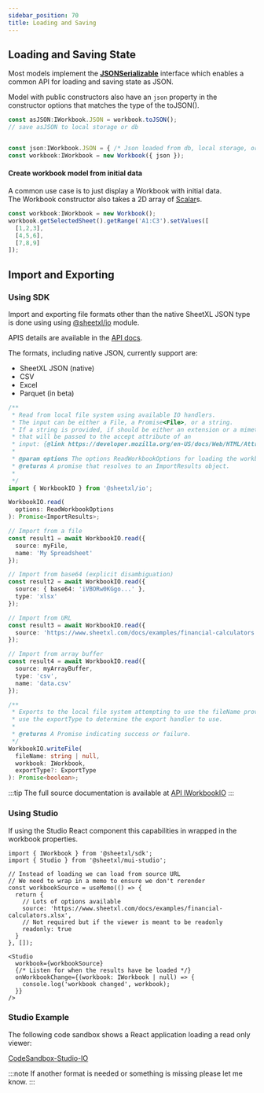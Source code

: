 ```yaml
---
sidebar_position: 70
title: Loading and Saving
---
```


## Loading and Saving State

Most models implement the <strong>[JSONSerializable](https://api.sheetxl.com/interfaces/_sheetxl_utils.JSONSerializable.html)</strong> interface
which enables a common API for loading and saving state as JSON.

Model with public constructors also have an `json` property in the constructor options that matches the type of
the toJSON().

```typescript title="Save to JSON"
const asJSON:IWorkbook.JSON = workbook.toJSON();
// save asJSON to local storage or db
```

```typescript title="Read from JSON"

const json:IWorkbook.JSON = { /* Json loaded from db, local storage, or other location */ };
const workbook:IWorkbook = new Workbook({ json });

```

#### Create workbook model from initial data

A common use case is to just display a Workbook with initial data.<br/>The Workbook constructor also takes a 2D array of [Scalar](https://api.sheetxl.com/types/_sheetxl_primitives.Scalar.html)s.
```typescript
const workbook:IWorkbook = new Workbook();
workbook.getSelectedSheet().getRange('A1:C3').setValues([
  [1,2,3],
  [4,5,6],
  [7,8,9]
]);
```

## Import and Exporting

### Using SDK

Import and exporting file formats other than the native SheetXL JSON type is done using using
[@sheetxl/io](https://www.npmjs.com/package/@sheetxl/io) module.

APIS details are available in the [API docs](https://api.sheetxl.com/classes/_sheetxl_io.DefaultWorkbookIO.html#read).

The formats, including native JSON, currently support are:
- SheetXL JSON (native)
- CSV
- Excel
- Parquet (in beta)


```typescript title="@sheetxl/io/WorkbookIO"
/**
 * Read from local file system using available IO handlers.
 * The input can be either a File, a Promise<File>, or a string.
 * If a string is provided, if should be either an extension or a mimetype
 * that will be passed to the accept attribute of an
 * input: {@link https://developer.mozilla.org/en-US/docs/Web/HTML/Attributes/accept}.
 *
 * @param options The options ReadWorkbookOptions for loading the workbook.
 * @returns A promise that resolves to an ImportResults object.
 *
 */
import { WorkbookIO } from '@sheetxl/io';

WorkbookIO.read(
  options: ReadWorkbookOptions
): Promise<ImportResults>;

// Import from a file
const result1 = await WorkbookIO.read({
  source: myFile,
  name: 'My Spreadsheet'
});

// Import from base64 (explicit disambiguation)
const result2 = await WorkbookIO.read({
  source: { base64: 'iVBORw0KGgo...' },
  type: 'xlsx'
});

// Import from URL
const result3 = await WorkbookIO.read({
  source: 'https://www.sheetxl.com/docs/examples/financial-calculators.xlsx'
});

// Import from array buffer
const result4 = await WorkbookIO.read({
  source: myArrayBuffer,
  type: 'csv',
  name: 'data.csv'
});

/**
 * Exports to the local file system attempting to use the fileName provided. This will
 * use the exportType to determine the export handler to use.
 *
 * @returns A Promise indicating success or failure.
 */
WorkbookIO.writeFile(
  fileName: string | null,
  workbook: IWorkbook,
  exportType?: ExportType
): Promise<boolean>;
```

:::tip
The full source documentation is available at [API IWorkbookIO](https://api.sheetxl.com/types/_sheetxl_io.IOSource.html)
:::

### Using Studio

If using the Studio React component this capabilities in wrapped in the workbook properties.



```tsx title="Studio Import/Export"
import { IWorkbook } from '@sheetxl/sdk';
import { Studio } from '@sheetxl/mui-studio';

// Instead of loading we can load from source URL
// We need to wrap in a memo to ensure we don't rerender
const workbookSource = useMemo(() => {
  return {
    // Lots of options available
    source: 'https://www.sheetxl.com/docs/examples/financial-calculators.xlsx',
    // Not required but if the viewer is meant to be readonly
    readonly: true
  }
}, []);

<Studio
  workbook={workbookSource}
  {/* Listen for when the results have be loaded */}
  onWorkbookChange={(workbook: IWorkbook | null) => {
    console.log('workbook changed', workbook);
  }}
/>

```

### Studio Example

The following code sandbox shows a React application loading a read only viewer:

[CodeSandbox-Studio-IO](https://codesandbox.io/p/devbox/studio-mui-io-zypz96)

:::note
If another format is needed or something is missing please let me know.
:::
